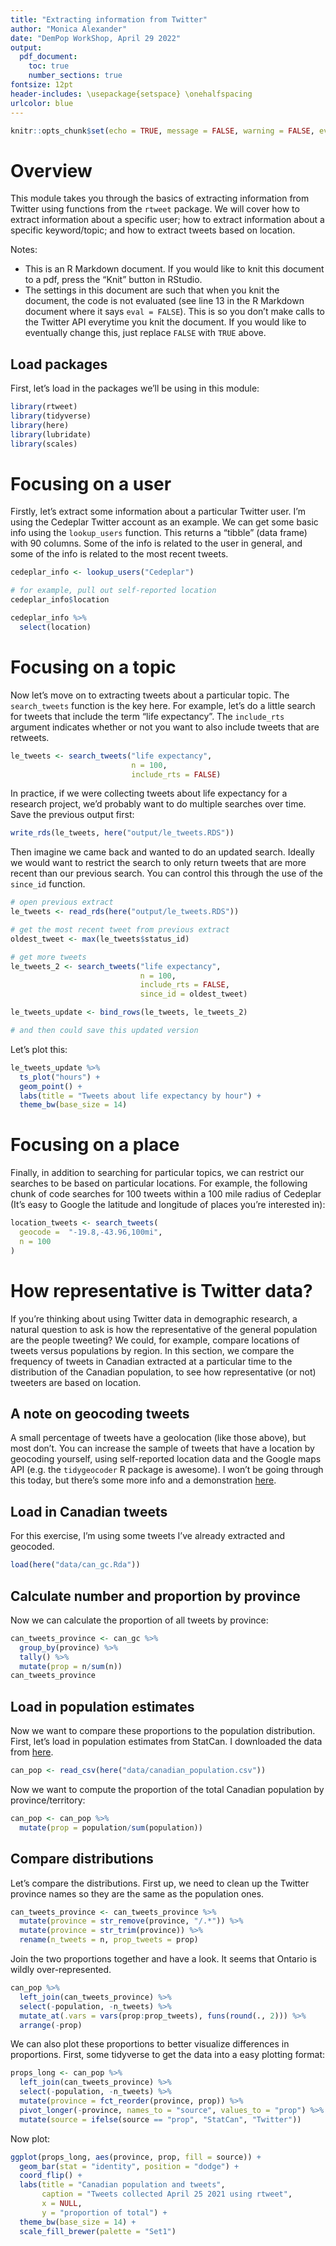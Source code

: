 ```yaml
---
title: "Extracting information from Twitter"
author: "Monica Alexander"
date: "DemPop WorkShop, April 29 2022"
output: 
  pdf_document:
    toc: true
    number_sections: true
fontsize: 12pt
header-includes: \usepackage{setspace} \onehalfspacing
urlcolor: blue
---
```


```r
knitr::opts_chunk$set(echo = TRUE, message = FALSE, warning = FALSE, eval = TRUE)
```

# Overview

This module takes you through the basics of extracting information from Twitter using functions from the `rtweet` package. We will cover how to extract information about a specific user; how to extract information about a specific keyword/topic; and how to extract tweets based on location. 

Notes:

- This is an R Markdown document. If you would like to knit this document to a pdf, press the "Knit" button in RStudio. 
- The settings in this document are such that when you knit the document, the code is not evaluated (see line 13 in the R Markdown document where it says `eval = FALSE`). This is so you don't make calls to the Twitter API everytime you knit the document. If you would like to eventually change this, just replace `FALSE` with `TRUE` above. 


## Load packages

First, let's load in the packages we'll be using in this module:

```r
library(rtweet)
library(tidyverse)
library(here)
library(lubridate)
library(scales)
```

# Focusing on a user

Firstly, let's extract some information about a particular Twitter user. I'm using the Cedeplar Twitter account as an example. We can get some basic info using the `lookup_users` function. This returns a "tibble" (data frame) with 90 columns. Some of the info is related to the user in general, and some of the info is related to the most recent tweets.

```r
cedeplar_info <- lookup_users("Cedeplar")

# for example, pull out self-reported location
cedeplar_info$location

cedeplar_info %>% 
  select(location)
```


# Focusing on a topic

Now let's move on to extracting tweets about a particular topic. The `search_tweets` function is the key here. For example, let's do a little search for tweets that include the term "life expectancy". The `include_rts` argument indicates whether or not you want to also include tweets that are retweets. 

```r
le_tweets <- search_tweets("life expectancy", 
                           n = 100, 
                           include_rts = FALSE)
```

In practice, if we were collecting tweets about life expectancy for a research project, we'd probably want to do multiple searches over time. Save the previous output first:

```r
write_rds(le_tweets, here("output/le_tweets.RDS"))
```

Then imagine we came back and wanted to do an updated search. Ideally we would want to restrict the search to only return tweets that are more recent than our previous search. You can control this through the use of the `since_id` function. 

```r

# open previous extract
le_tweets <- read_rds(here("output/le_tweets.RDS"))

# get the most recent tweet from previous extract
oldest_tweet <- max(le_tweets$status_id)

# get more tweets
le_tweets_2 <- search_tweets("life expectancy", 
                             n = 100, 
                             include_rts = FALSE,
                             since_id = oldest_tweet)

le_tweets_update <- bind_rows(le_tweets, le_tweets_2)

# and then could save this updated version

```

Let's plot this: 

```r
le_tweets_update %>% 
  ts_plot("hours") + 
  geom_point() + 
  labs(title = "Tweets about life expectancy by hour") + 
  theme_bw(base_size = 14)
```

# Focusing on a place

Finally, in addition to searching for particular topics, we can restrict our searches to be based on particular locations. For example, the following chunk of code searches for 100 tweets within a 100 mile radius of Cedeplar (It's easy to Google the latitude and longitude of places you're interested in):

```r
location_tweets <- search_tweets(
  geocode =  "-19.8,-43.96,100mi",
  n = 100
)
```

# How representative is Twitter data?

If you're thinking about using Twitter data in demographic research, a natural question to ask is how the representative of the general population are the people tweeting? We could, for example, compare locations of tweets versus populations by region. In this section, we compare the frequency of tweets in Canadian extracted at a particular time to the distribution of the Canadian population, to see how representative (or not) tweeters are based on location.  

## A note on geocoding tweets

A small percentage of tweets have a geolocation (like those above), but most don't. You can increase the sample of tweets that have a location by geocoding yourself, using self-reported location data and the Google maps API (e.g. the `tidygeocoder` R package is awesome). I won't be going through this today, but there's some more info and a demonstration [here](https://github.com/MJAlexander/social_media_workshop/blob/main/rmd/2_geocoding_mapping.Rmd).


## Load in Canadian tweets 

For this exercise, I'm using some tweets I've already extracted and geocoded. 

```r
load(here("data/can_gc.Rda"))
```

## Calculate number and proportion by province

Now we can calculate the proportion of all tweets by province:

```r
can_tweets_province <- can_gc %>% 
  group_by(province) %>% 
  tally() %>% 
  mutate(prop = n/sum(n))
can_tweets_province
```
## Load in population estimates

Now we want to compare these proportions to the population distribution. First, let's load in population estimates from StatCan. I downloaded the data from [here](https://www150.statcan.gc.ca/t1/tbl1/en/tv.action?pid=1710000901).

```r
can_pop <- read_csv(here("data/canadian_population.csv"))
```


Now we want to compute the proportion of the total Canadian population by province/territory:

```r
can_pop <- can_pop %>% 
  mutate(prop = population/sum(population))
```

## Compare distributions

Let's compare the distributions. First up, we need to clean up the Twitter province names so they are the same as the population ones.

```r
can_tweets_province <- can_tweets_province %>% 
  mutate(province = str_remove(province, "/.*")) %>% 
  mutate(province = str_trim(province)) %>% 
  rename(n_tweets = n, prop_tweets = prop)
```

Join the two proportions together and have a look. It seems that Ontario is wildly over-represented. 

```r
can_pop %>% 
  left_join(can_tweets_province) %>% 
  select(-population, -n_tweets) %>% 
  mutate_at(.vars = vars(prop:prop_tweets), funs(round(., 2))) %>% 
  arrange(-prop)
```
We can also plot these proportions to better visualize differences in proportions. First, some tidyverse to get the data into a easy plotting format:

```r
props_long <- can_pop %>% 
  left_join(can_tweets_province) %>% 
  select(-population, -n_tweets) %>% 
  mutate(province = fct_reorder(province, prop)) %>% 
  pivot_longer(-province, names_to = "source", values_to = "prop") %>% 
  mutate(source = ifelse(source == "prop", "StatCan", "Twitter")) 
```

Now plot:


```r
ggplot(props_long, aes(province, prop, fill = source)) + 
  geom_bar(stat = "identity", position = "dodge") + 
  coord_flip() + 
  labs(title = "Canadian population and tweets",
       caption = "Tweets collected April 25 2021 using rtweet",
       x = NULL,
       y = "proportion of total") + 
  theme_bw(base_size = 14) + 
  scale_fill_brewer(palette = "Set1")
```
